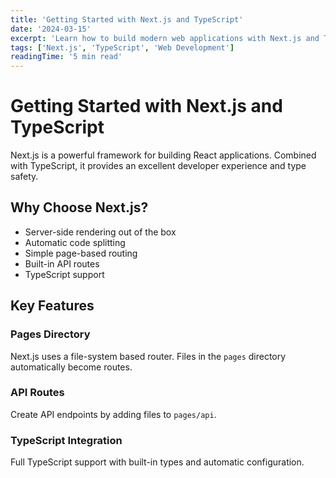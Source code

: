 ```yaml
---
title: 'Getting Started with Next.js and TypeScript'
date: '2024-03-15'
excerpt: 'Learn how to build modern web applications with Next.js and TypeScript.'
tags: ['Next.js', 'TypeScript', 'Web Development']
readingTime: '5 min read'
---
```


# Getting Started with Next.js and TypeScript

Next.js is a powerful framework for building React applications. Combined with TypeScript, it provides an excellent developer experience and type safety.

## Why Choose Next.js?

- Server-side rendering out of the box
- Automatic code splitting
- Simple page-based routing
- Built-in API routes
- TypeScript support

## Key Features

### Pages Directory
Next.js uses a file-system based router. Files in the `pages` directory automatically become routes.

### API Routes
Create API endpoints by adding files to `pages/api`.

### TypeScript Integration
Full TypeScript support with built-in types and automatic configuration.